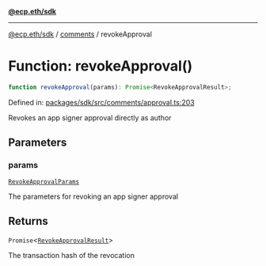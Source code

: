 [**@ecp.eth/sdk**](../../index.mdx)

***

[@ecp.eth/sdk](/sdk-reference/index.mdx) / [comments](/sdk-reference/comments/index.mdx) / revokeApproval

# Function: revokeApproval()

```ts
function revokeApproval(params): Promise<RevokeApprovalResult>;
```

Defined in: [packages/sdk/src/comments/approval.ts:203](https://github.com/ecp-eth/comments-monorepo/blob/main/packages/sdk/src/comments/approval.ts#L203)

Revokes an app signer approval directly as author

## Parameters

### params

[`RevokeApprovalParams`](/sdk-reference/comments/type-aliases/RevokeApprovalParams.mdx)

The parameters for revoking an app signer approval

## Returns

`Promise`\<[`RevokeApprovalResult`](/sdk-reference/comments/type-aliases/RevokeApprovalResult.mdx)\>

The transaction hash of the revocation
